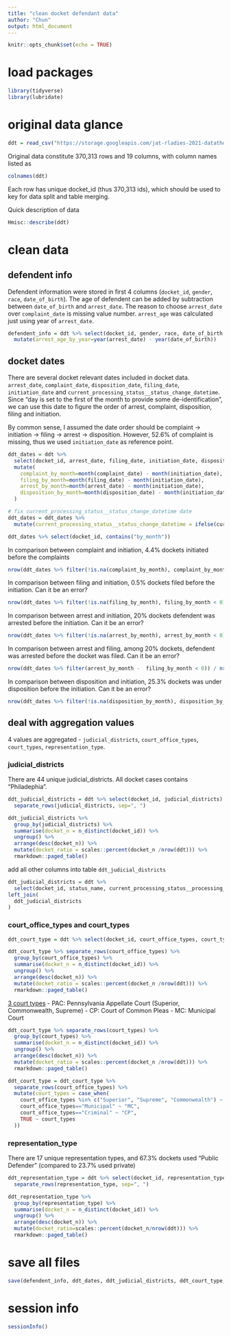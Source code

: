 ```yaml
---
title: "clean docket defendant data"
author: "Chun"
output: html_document
---
```


```r
knitr::opts_chunk$set(echo = TRUE)
```

# load packages
```r
library(tidyverse)
library(lubridate)
```

# original data glance

```r
ddt = read_csv("https://storage.googleapis.com/jat-rladies-2021-datathon/defendant_docket_details.csv")
```

Original data constitute 370,313 rows and 19 columns, with column names listed as

```r
colnames(ddt)
```

Each row has unique docket_id (thus 370,313 ids), which should be used to key for data split and table merging.

Quick description of data

```r
Hmisc::describe(ddt)
```


# clean data

## defendent info

Defendent information were stored in first 4 columns (`docket_id`, `gender`, `race`, `date_of_birth`). The age of defendent can be added by subtraction between `date_of_birth` and `arrest_date`. The reason to choose `arrest_date` over `complaint_date` is missing value number. `arrest_age` was calculated just using year of `arrest_date`. 

```r
defendent_info = ddt %>% select(docket_id, gender, race, date_of_birth, arrest_date) %>% 
  mutate(arrest_age_by_year=year(arrest_date) - year(date_of_birth))
```


## docket dates
There are several docket relevant dates included in docket data. `arrest_date`, `complaint_date`, `disposition_date`, `filing_date`, `initiation_date` and `current_processing_status__status_change_datetime`. Since "day is set to the first of the month to provide some de-identification", we can use this date to figure the order of arrest, complaint, disposition, filing and initiation. 

By common sense, I assumed the date order should be complaint -> initiation -> filing -> arrest -> disposition. However, 52.6% of complaint is missing, thus we used `initiation_date` as reference point.

```r
ddt_dates = ddt %>% 
  select(docket_id, arrest_date, filing_date, initiation_date, disposition_date, filing_date, complaint_date, current_processing_status__status_change_datetime) %>% 
  mutate(
    complaint_by_month=month(complaint_date) - month(initiation_date),
    filing_by_month=month(filing_date) - month(initiation_date), 
    arrest_by_month=month(arrest_date) - month(initiation_date),
    disposition_by_month=month(disposition_date) - month(initiation_date),
  )

# fix current_processing_status__status_change_datetime date
ddt_dates = ddt_dates %>% 
  mutate(current_processing_status__status_change_datetime = ifelse(current_processing_status__status_change_datetime==ymd("0001-01-01"), NA, current_processing_status__status_change_datetime))

ddt_dates %>% select(docket_id, contains("by_month"))

```

In comparison between complaint and initiation, 4.4% dockets initiated before the complaints
```r
nrow(ddt_dates %>% filter(!is.na(complaint_by_month), complaint_by_month > 0)) / nrow(ddt_dates)
```

In comparison between filing and initiation, 0.5% dockets filed before the initiation. Can it be an error?
```r
nrow(ddt_dates %>% filter(!is.na(filing_by_month), filing_by_month < 0)) / nrow(ddt_dates)
```

In comparison between arrest and initiation, 20% dockets defendent was arrested before the initiation. Can it be an error?

```r
nrow(ddt_dates %>% filter(!is.na(arrest_by_month), arrest_by_month < 0)) / nrow(ddt_dates)
```

In comparison between arrest and filing, among 20% dockets, defendent was arrested before the docket was filed. Can it be an error?

```r
nrow(ddt_dates %>% filter(arrest_by_month -  filing_by_month < 0)) / nrow(ddt_dates)
```


In comparison between disposition and initiation, 25.3% dockets was under disposition before the initiation. Can it be an error?

```r
nrow(ddt_dates %>% filter(!is.na(disposition_by_month), disposition_by_month < 0)) / nrow(ddt_dates)
```

## deal with aggregation values

4 values are aggregated - `judicial_districts`, `court_office_types`, `court_types`, `representation_type`. 

### judicial_districts
There are 44 unique judicial_districts. All docket cases contains "Philadephia".

```r
ddt_judicial_districts = ddt %>% select(docket_id, judicial_districts) %>% 
  separate_rows(judicial_districts, sep=", ")
```


```r
ddt_judicial_districts %>% 
  group_by(judicial_districts) %>% 
  summarise(docket_n = n_distinct(docket_id)) %>% 
  ungroup() %>% 
  arrange(desc(docket_n)) %>% 
  mutate(docket_ratio = scales::percent(docket_n /nrow(ddt))) %>% 
  rmarkdown::paged_table()
```

add all other columns into table `ddt_judicial_districts`

```r
ddt_judicial_districts = ddt %>% 
  select(docket_id, status_name, current_processing_status__processing_status, court_office__court__display_name, municipality__name, municipality__county__name) %>% 
left_join(
  ddt_judicial_districts
)

```

### court_office_types and court_types


```r
ddt_court_type = ddt %>% select(docket_id, court_office_types, court_types)
```


```r
ddt_court_type %>% separate_rows(court_office_types) %>% 
  group_by(court_office_types) %>% 
  summarise(docket_n = n_distinct(docket_id)) %>% 
  ungroup() %>% 
  arrange(desc(docket_n)) %>% 
  mutate(docket_ratio = scales::percent(docket_n /nrow(ddt))) %>% 
  rmarkdown::paged_table()
```

[3 court types](https://github.com/rjake/2021_datathon/blob/meredith-defendant-clean/data/data_description.md#court-type) 
- PAC: Pennsylvania Appellate Court (Superior, Commonwealth, Supreme)
- CP: Court of Common Pleas
- MC: Municipal Court

```r
ddt_court_type %>% separate_rows(court_types) %>% 
  group_by(court_types) %>% 
  summarise(docket_n = n_distinct(docket_id)) %>% 
  ungroup() %>% 
  arrange(desc(docket_n)) %>% 
  mutate(docket_ratio = scales::percent(docket_n /nrow(ddt))) %>% 
  rmarkdown::paged_table()
```

```r
ddt_court_type = ddt_court_type %>% 
  separate_rows(court_office_types) %>% 
  mutate(court_types = case_when(
    court_office_types %in% c("Superior", "Supreme", "Commonwealth") ~ "PAC",
    court_office_types=="Municipal" ~ "MC",
    court_office_types=="Criminal" ~ "CP",
    TRUE ~ court_types
  ))
```

### representation_type

There are 17 unique representation types, and 67.3% dockets used "Public Defender" (compared to 23.7% used private)
```r
ddt_representation_type = ddt %>% select(docket_id, representation_type) %>% 
  separate_rows(representation_type, sep=", ")
```

```r
ddt_representation_type %>% 
  group_by(representation_type) %>% 
  summarise(docket_n = n_distinct(docket_id)) %>% 
  ungroup() %>% 
  arrange(desc(docket_n)) %>% 
  mutate(docket_ratio=scales::percent(docket_n/nrow(ddt))) %>% 
  rmarkdown::paged_table()
```


# save all files
```r
save(defendent_info, ddt_dates, ddt_judicial_districts, ddt_court_type, ddt_representation_type, file="ddt_tables.Rdata")
```

# session info
```r
sessionInfo()
```

